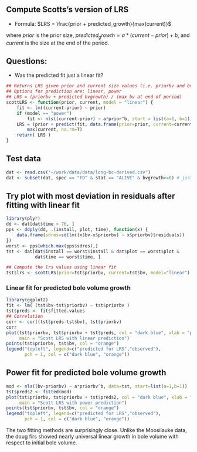 ## Compute Scotts's version of LRS
* Formula:
$LRS = \frac{prior + predicted_growth}{max(current)}$

where $prior$ is the prior size, $predicted_growth = a * (current-prior) + b$, and $current$ is the size at the end of the period.

## Questions:
* Was the predicted fit just a linear fit?


```r

## Returns LRS given prior and current size values (i.e. priorbv and bv)
## Options for prediction are: linear, power
## LRS = (priorbv + predicted bvgrowth) / (max bv at end of period)
scottLRS <- function(prior, current, model = "linear") {
    fit <- lm((current-prior) ~ prior)
    if (model == "power")
        fit <- nls((current-prior) ~ a*prior^b, start = list(a=1, b=1))
    LRS = (prior + predict(fit, data.frame(prior=prior, current=current))) /
        max(current, na.rm=T)
    return( LRS )
}


```

## Test data
```r

dat <- read.csv("~/work/data/data/long-bc-derived.csv")
dat <- subset(dat, spec == "FD" & stat == "ALIVE" & bvgrowth>=0) # just firs that were alive and grew

```

## Try plot with most deviation in residuals after fitting with linear fit
```r

library(plyr)
dd <- dat[dat$time > 76, ]
pps <- ddply(dd, .(install, plot, time), function(x) {
    data.frame(sdres=sd(lm((x$bv-x$priorbv) ~ x$priorbv)$residuals))
})
worst <- pps[which.max(pps$sdres),]
tst <- dat[dat$install == worst$install & dat$plot == worst$plot &
           dat$time == worst$time, ]

## Compute the lrs values using linear fit
tst$lrs <- scottLRS(prior=tst$priorbv, current=tst$bv, model="linear")


```

### Linear fit for predicted bole volume growth
```r
library(ggplot2)
fit <- lm( (tst$bv-tst$priorbv) ~ tst$priorbv )
tst$preds <- fit$fitted.values
## Correlation
corr <- cor((tst$preds-tst$bv), tst$priorbv)
corr
plot(tst$priorbv, tst$priorbv + tst$preds, col = "dark blue", xlab = "prior bv", ylab= "bv",
     main = "Scott LRS with linear prediction")
points(tst$priorbv, tst$bv, col = "orange")
legend("topleft", legend=c("predicted for LRS","observed"),
       pch = 1, col = c("dark blue", "orange"))

```


## Power fit for predicted bole volume growth
```r
mod <- nls((bv-priorbv) ~ a*priorbv^b, data=tst, start=list(a=1,b=1))
tst$preds2 <- fitted(mod)
plot(tst$priorbv, tst$priorbv + tst$preds2, col = "dark blue", xlab = "prior bv", ylab= "bv",
     main = "Scott LRS with power prediction")
points(tst$priorbv, tst$bv, col = "orange")
legend("topleft", legend=c("predicted for LRS","observed"),
       pch = 1, col = c("dark blue", "orange"))


```

The two fitting methods are surprisingly close.  Unlike the Moosilauke data, the doug firs showed nearly universal linear growth in bole volume with respect to initial bole volume.
